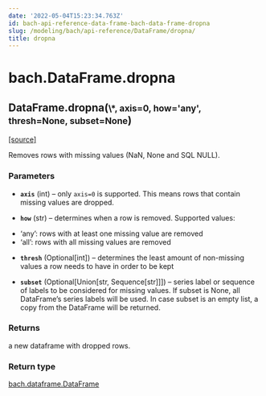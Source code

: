 ```yaml
---
date: '2022-05-04T15:23:34.763Z'
id: bach-api-reference-data-frame-bach-data-frame-dropna
slug: /modeling/bach/api-reference/DataFrame/dropna/
title: dropna
---
```


# bach.DataFrame.dropna

<div className="method">

<h2 className="signature-method"><span className="additional-name">DataFrame.</span><span className="name">dropna(</span><small className="parameter-list"><span className="parameter" id="*">\*</span>, <span className="parameter" id="axis">axis=0</span>, <span className="parameter" id="how">how='any'</span>, <span className="parameter" id="thresh">thresh=None</span>, <span className="parameter" id="subset">subset=None</span></small>)</h2>


&#8203;<span className="view-source">[[source]](https://github.com/objectiv/objectiv-analytics/blob/main/bach/bach/dataframe.py)</span>

<div className="content">

Removes rows with missing values (NaN, None and SQL NULL).


### Parameters

* **`axis`** (int) – only `axis=0` is supported. This means rows that contain missing values are dropped.


* **`how`** (str) – determines when a row is removed. Supported values:
- ‘any’: rows with at least one missing value are removed
- ‘all’: rows with all missing values are removed


* **`thresh`** (Optional[int]) – determines the least amount of non-missing values a row needs to have
in order to be kept


* **`subset`** (Optional[Union[str, Sequence[str]]]) – series label or sequence of labels to be considered for missing values.
If subset is None, all DataFrame’s series labels will be used.
In case subset is an empty list, a copy from the DataFrame will
be returned.





### Returns

a new dataframe with dropped rows.



### Return type

[bach.dataframe.DataFrame](/docs/modeling/bach/api-reference/DataFrame/bach.DataFrame.dropna/)



</div>


</div>
